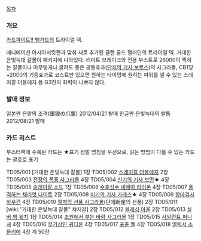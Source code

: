 [[목차]]

=== 개요 ===
[[카드파이트!! 뱅가드]]의 트라이얼 덱.

애니메이션 아시아서킷편과 맞춰 새로 추가된 클랜 골드 팰러딘의 트라이얼 덱. 거대한 은빛늑대 갈몰이 패키지에 나와있다. 리미트 브레이크와 전용 부스트로 26000이 찍히는 갈몰이나 아무렇게나 굴려도 좋은 공통효과([[단죄의 기사 보르스]])의 사그라몰, CB1당 +2000의 기동효과로 코스트만 있으면 원하는 타이밍에 원하는 파워를 낼 수 있는 스레이갈 더블에지 등 G3진의 화력이 나쁘지 않다.

=== 발매 정보 ===
일본판 은랑의 조격(銀狼の爪撃) 2012/04/21 발매
한글판 은빛늑대의 발톱 2012/08/21 발매

=== 카드 리스트 ===
부스터팩에 수록된 카드는 ★표기
정발 명칭을 우선으로, 읽는 방법이 다를 수 있는 카드는 괄호로 표기

TD05/001 [거대한 은빛늑대 갈몰] 1장
TD05/002 [[스레이갈 더블에지]] 2장
TD05/003 [[전장의 폭풍 사그라몰]] 4장
TD05/004 [[신기의 기사 보먼]]★ 4장
TD05/005 [[슬레이갈 소드]] 1장
TD05/006 [[수호성수 네메아 라이온]] 4장
TD05/007 [[돌격하는 채리엇 나이트]] 2장
TD05/008 [[미기의 기사 가레스]]★ 4장
TD05/009 [[항마검사 하우건]] 4장
TD05/010 [[절벽의 선풍 사그라몰]](단애断崖의 선풍) 2장
TD05/011 [wiki:"거대한 은빛늑대 갈몰" 챠지갈] 2장
TD05/012 [[블레싱 아울]] 2장
TD05/013 [[실버 팽 윗치]] 1장
TD05/014 [[초원에서 부는 바람 사그라몰]] 1장
TD05/015 [[사일런트 퍼니셔]] 4장
TD05/016 [[무기상인 귀디온]] 4장
TD05/017 [[포츈 벨]] 4장
TD05/018 [[엘릭서 소믈리에]] 4장
계 50장

